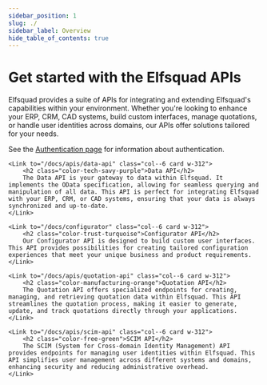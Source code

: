 ```yaml
---
sidebar_position: 1
slug: ./
sidebar_label: Overview
hide_table_of_contents: true
---
```



# Get started with the Elfsquad APIs

Elfsquad provides a suite of APIs for integrating and extending Elfsquad's capabilities within your environment. Whether you're looking to enhance your ERP, CRM, CAD systems, build custom interfaces, manage quotations, or handle user identities across domains, our APIs offer solutions tailored for your needs.

See the [Authentication page](/docs/apis/authentication) for information about authentication.

<div class="row p-h-12 gap-12">

    <Link to="/docs/apis/data-api" class="col--6 card w-312">
        <h2 class="color-tech-savy-purple">Data API</h2>
        The Data API is your gateway to data within Elfsquad. It implements the OData specification, allowing for seamless querying and manipulation of all data. This API is perfect for integrating Elfsquad with your ERP, CRM, or CAD systems, ensuring that your data is always synchronized and up-to-date.
    </Link>

    <Link to="/docs/configurator" class="col--6 card w-312">
        <h2 class="color-trust-turquoise">Configurator API</h2>
        Our Configurator API is designed to build custom user interfaces. This API provides possibilities for creating tailored configuration experiences that meet your unique business and product requirements.
    </Link>

    <Link to="/docs/apis/quotation-api" class="col--6 card w-312">
        <h2 class="color-manufacturing-orange">Quotation API</h2>
        The Quotation API offers specialized endpoints for creating, managing, and retrieving quotation data within Elfsquad. This API streamlines the quotation process, making it easier to generate, update, and track quotations directly through your applications.
    </Link>

    <Link to="/docs/apis/scim-api" class="col--6 card w-312">
        <h2 class="color-free-green">SCIM API</h2>
        The SCIM (System for Cross-domain Identity Management) API provides endpoints for managing user identities within Elfsquad. This API simplifies user management across different systems and domains, enhancing security and reducing administrative overhead.
    </Link>
</div>

